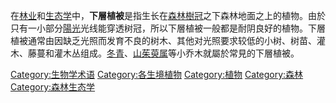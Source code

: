 {{Expand language|1=en|time=2020-11-29T09:35:53+00:00}}
在[[林业|林业]]和[[生态学|生态学]]中，'''下層植被'''是指生长在[[森林|森林]][[樹冠|樹冠]]之下森林地面之上的植物。由於只有一小部分[[陽光|陽光]]光线能穿透树冠，所以下層植被一般都是耐阴良好的植物。下層植被通常由因缺乏光照而发育不良的树木、其他对光照要求较低的小树、树苗、灌木、藤蔓和灌木丛组成。[[冬青|冬青]]、[[山茱萸属|山茱萸属]]等小乔木就屬於常見的下層植被。

[[Category:生物学术语|Category:生物学术语]]
[[Category:各生境植物|Category:各生境植物]]
[[Category:植物|Category:植物]]
[[Category:森林|Category:森林]]
[[Category:森林生态学|Category:森林生态学]]